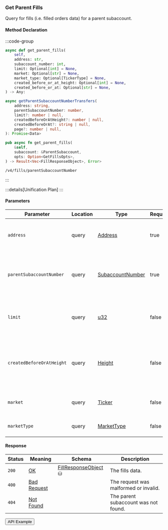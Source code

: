 
### Get Parent Fills

Query for fills (i.e. filled orders data) for a parent subaccount.

#### Method Declaration

:::code-group

```python [Python]
async def get_parent_fills(
    self,
    address: str,
    subaccount_number: int,
    limit: Optional[int] = None,
    market: Optional[str] = None,
    market_type: Optional[TickerType] = None,
    created_before_or_at_height: Optional[int] = None,
    created_before_or_at: Optional[str] = None,
) -> Any:
```

```typescript [TypeScript]
async getParentSubaccountNumberTransfers(
    address: string,
    parentSubaccountNumber: number,
    limit?: number | null,
    createdBeforeOrAtHeight?: number | null,
    createdBeforeOrAt?: string | null,
    page?: number | null,
): Promise<Data>
```

```rust [Rust]
pub async fn get_parent_fills(
    &self,
    subaccount: &ParentSubaccount,
    opts: Option<GetFillsOpts>,
) -> Result<Vec<FillResponseObject>, Error>
```

```url [API]
/v4/fills/parentSubaccountNumber
```

:::

:::details[Unification Plan]
:::

#### Parameters

| Parameter                     | Location  | Type               | Required | Description                                                                       |
| ----------------------------- | --------- | ------------------ | -------- | --------------------------------------------------------------------------------- |
| `address`                     | query     | [Address]          | true     | The wallet address that owns the parent subaccount.                               |
| `parentSubaccountNumber`      | query     | [SubaccountNumber] | true     | The identifier for the specific subaccount within the wallet address.             |
| `limit`                       | query     | [u32]              | false    | Maximum number of asset positions to return in the response.                      |
| `createdBeforeOrAtHeight`     | query     | [Height]           | false    | Filters results to positions created at or before a specific blockchain height. |
| `market`                      | query     | [Ticker]           | false    | Market id like USD-BTC, ETH-USD                                                   |
| `marketType`                  | query     | [MarketType]       | false    | Market type of filled order Data                                                  |

#### Response

| Status | Meaning       | Schema                          | Description                           |
| ------ | ------------- | ------------------------------- | ------------------------------------- |
| `200`  | [OK]          | [FillResponseObject] ⛁          | The fills data.                       |
| `400`  | [Bad Request] |                                 | The request was malformed or invalid. |
| `404`  | [Not Found]   |                                 | The parent subaccount was not found.  |

<Button href="https://indexer.v4testnet.dydx.exchange/v4/fills/parentSubaccountNumber?address=dydx14zzueazeh0hj67cghhf9jypslcf9sh2n5k6art&parentSubaccountNumber=0">API Example</Button>

[Address]: /types/address
[SubaccountNumber]: /types/subaccount_number
[u32]: /types/u32
[Height]: /types/height
[DateTime in UTC]: /types/date_time
[Ticker]: /types/ticker
[MarketType]: /types/market_type
[FillResponseObject]: /types/fill_response_object
[OK]: /types/ok
[Bad Request]: /types/bad-request
[Not Found]: /types/not-found